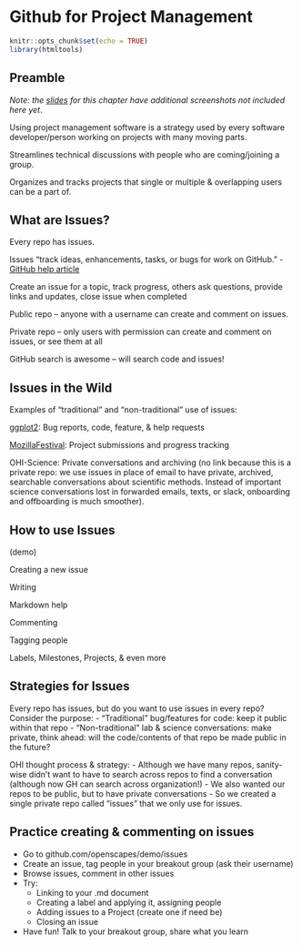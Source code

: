 # Github for Project Management {#github-issues} 

```r
knitr::opts_chunk$set(echo = TRUE)
library(htmltools)
```

## Preamble

*Note: the [slides](https://drive.google.com/open?id=1HQHXlMVgg9lp2IYkzj8LSAG5bjyKFS6g) for this chapter have additional screenshots not included here yet*. 

Using project management software is a strategy used by every software developer/person working on projects with many moving parts.

Streamlines technical discussions with people who are coming/joining a group.

Organizes and tracks projects that single or multiple & overlapping users can be a part of. 


## What are Issues?

Every repo has issues. 

Issues “track ideas, enhancements, tasks, or bugs for work on GitHub.” - [GitHub help article](https://help.github.com/en/articles/about-issues)

Create an issue for a topic, track progress, others ask questions, provide links and updates, close issue when completed

Public repo – anyone with a username can create and comment on issues. 

Private repo – only users with permission can create and comment on issues, or see them at all

GitHub search is awesome – will search code and issues!

## Issues in the Wild

Examples of "traditional" and "non-traditional" use of issues: 

[ggplot2](https://github.com/tidyverse/ggplot2/issues): Bug reports, code, feature, & help requests

[MozillaFestival](https://github.com/MozillaFestival/mozfest-program-2018/issues): Project submissions and progress tracking

OHI-Science: Private conversations and archiving (no link because this is a private repo: we use issues in place of email to have private, archived, searchable conversations about scientific methods. Instead of important science conversations lost in forwarded emails, texts, or slack, onboarding and offboarding is much smoother). 

## How to use Issues

(demo)

Creating a new issue

Writing

Markdown help

Commenting

Tagging people

Labels, Milestones, Projects, & even more

## Strategies for Issues

Every repo has issues, but do you want to use issues in every repo? Consider the purpose:
- “Traditional” bug/features for code: keep it public within that repo
- “Non-traditional” lab & science conversations: make private, think ahead: will the code/contents of that repo be made public in the future?

OHI thought process & strategy:
- Although we have many repos, sanity-wise didn’t want to have to search across repos to find a conversation (although now GH can search across organization!)
- We also wanted our repos to be public, but to have private conversations
- So we created a single private repo called “issues” that we only use for issues. 

## Practice creating & commenting on issues

- Go to github.com/openscapes/demo/issues
- Create an issue, tag people in your breakout group (ask their username)
- Browse issues, comment in other issues
- Try: 
  - Linking to your .md document 
  - Creating a label and applying it, assigning people
  - Adding issues to a Project (create one if need be) 
  - Closing an issue
- Have fun! Talk to your breakout group, share what you learn 


